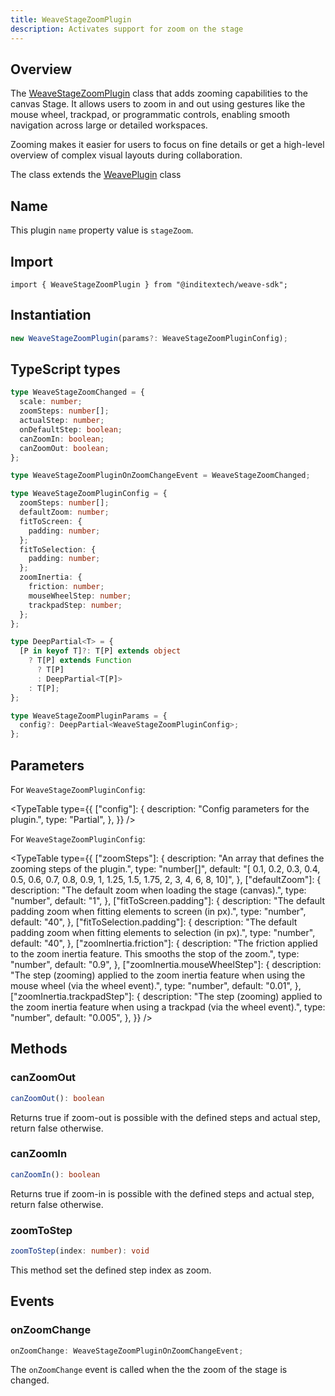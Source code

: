```yaml
---
title: WeaveStageZoomPlugin
description: Activates support for zoom on the stage
---
```



## Overview

The [WeaveStageZoomPlugin](https://github.com/InditexTech/weavejs/blob/main/code/packages/sdk/src/plugins/stage-zoom/stage-zoom.ts)
class that adds zooming capabilities to the canvas Stage. It allows users to zoom in and out using gestures like
the mouse wheel, trackpad, or programmatic controls, enabling smooth navigation across large or detailed workspaces.

Zooming makes it easier for users to focus on fine details or get a high-level overview of complex visual layouts
during collaboration.

The class extends the [WeavePlugin](/docs/sdk/api-reference/plugins/plugin) class

## Name

This plugin `name` property value is `stageZoom`.

## Import

```shell
import { WeaveStageZoomPlugin } from "@inditextech/weave-sdk";
```

## Instantiation

```ts
new WeaveStageZoomPlugin(params?: WeaveStageZoomPluginConfig);
```

## TypeScript types

```ts
type WeaveStageZoomChanged = {
  scale: number;
  zoomSteps: number[];
  actualStep: number;
  onDefaultStep: boolean;
  canZoomIn: boolean;
  canZoomOut: boolean;
};

type WeaveStageZoomPluginOnZoomChangeEvent = WeaveStageZoomChanged;

type WeaveStageZoomPluginConfig = {
  zoomSteps: number[];
  defaultZoom: number;
  fitToScreen: {
    padding: number;
  };
  fitToSelection: {
    padding: number;
  };
  zoomInertia: {
    friction: number;
    mouseWheelStep: number;
    trackpadStep: number;
  };
};

type DeepPartial<T> = {
  [P in keyof T]?: T[P] extends object
    ? T[P] extends Function
      ? T[P]
      : DeepPartial<T[P]>
    : T[P];
};

type WeaveStageZoomPluginParams = {
  config?: DeepPartial<WeaveStageZoomPluginConfig>;
};
```

## Parameters

For `WeaveStageZoomPluginConfig`:

<TypeTable
  type={{
    ["config"]: {
      description: "Config parameters for the plugin.",
      type: "Partial<WeaveStageZoomPluginConfig>",
    },
  }}
/>

For `WeaveStageZoomPluginConfig`:

<TypeTable
  type={{
    ["zoomSteps"]: {
      description: "An array that defines the zooming steps of the plugin.",
      type: "number[]",
      default:
        "[ 0.1, 0.2, 0.3, 0.4, 0.5, 0.6, 0.7, 0.8, 0.9, 1, 1.25, 1.5, 1.75, 2, 3, 4, 6, 8, 10]",
    },
    ["defaultZoom"]: {
      description: "The default zoom when loading the stage (canvas).",
      type: "number",
      default: "1",
    },
    ["fitToScreen.padding"]: {
      description:
        "The default padding zoom when fitting elements to screen (in px).",
      type: "number",
      default: "40",
    },
    ["fitToSelection.padding"]: {
      description:
        "The default padding zoom when fitting elements to selection (in px).",
      type: "number",
      default: "40",
    },
    ["zoomInertia.friction"]: {
      description:
        "The friction applied to the zoom inertia feature. This smooths the stop of the zoom.",
      type: "number",
      default: "0.9",
    },
    ["zoomInertia.mouseWheelStep"]: {
      description:
        "The step (zooming) applied to the zoom inertia feature when using the mouse wheel (via the wheel event).",
      type: "number",
      default: "0.01",
    },
    ["zoomInertia.trackpadStep"]: {
      description:
        "The step (zooming) applied to the zoom inertia feature when using a trackpad (via the wheel event).",
      type: "number",
      default: "0.005",
    },
  }}
/>

## Methods

### canZoomOut

```ts
canZoomOut(): boolean
```

Returns true if zoom-out is possible with the defined steps and actual step, return false otherwise.

### canZoomIn

```ts
canZoomIn(): boolean
```

Returns true if zoom-in is possible with the defined steps and actual step, return false otherwise.

### zoomToStep

```ts
zoomToStep(index: number): void
```

This method set the defined step index as zoom.

## Events

### onZoomChange

```ts
onZoomChange: WeaveStageZoomPluginOnZoomChangeEvent;
```

The `onZoomChange` event is called when the the zoom of the stage is changed.

